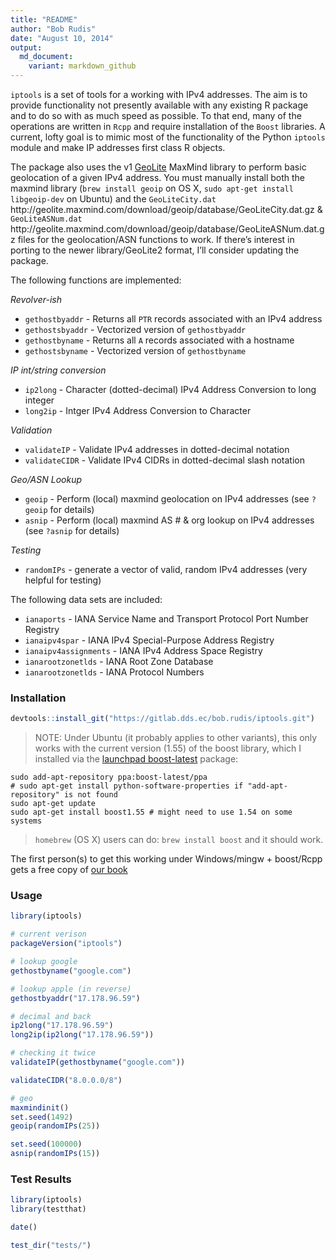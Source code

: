 ```yaml
---
title: "README"
author: "Bob Rudis"
date: "August 10, 2014"
output:
  md_document:
    variant: markdown_github
---
```


`iptools` is a set of tools for a working with IPv4 addresses. The aim is to provide functionality not presently available with any existing R package and to do so with as much speed as possible. To that end, many of the operations are written in `Rcpp` and require installation of the `Boost` libraries. A current, lofty goal is to mimic most of the functionality of the Python `iptools` module and make IP addresses first class R objects.

The package also uses the v1 [GeoLite](http://dev.maxmind.com/geoip/legacy/geolite/) MaxMind library to perform basic geolocation of a given IPv4 address. You must manually install both the maxmind library (`brew install geoip` on OS X, `sudo apt-get install libgeoip-dev` on Ubuntu) and the `GeoLiteCity.dat` http://geolite.maxmind.com/download/geoip/database/GeoLiteCity.dat.gz & `GeoLiteASNum.dat`  http://geolite.maxmind.com/download/geoip/database/GeoLiteASNum.dat.gz files for the geolocation/ASN functions to work. If there's interest in porting to the newer \code{libmaxminddb} library/GeoLite2 format, I'll consider updating the package.

The following functions are implemented:

*Revolver-ish*

- `gethostbyaddr` - Returns all `PTR` records associated with an IPv4 address
- `gethostsbyaddr` - Vectorized version of `gethostbyaddr`
- `gethostbyname` - Returns all `A` records associated with a hostname
- `gethostsbyname` - Vectorized version of `gethostbyname`

*IP int/string conversion*

- `ip2long` - Character (dotted-decimal) IPv4 Address Conversion to long integer
- `long2ip` - Intger IPv4 Address Conversion to Character

*Validation*

- `validateIP` - Validate IPv4 addresses in dotted-decimal notation
- `validateCIDR` - Validate IPv4 CIDRs in dotted-decimal slash notation

*Geo/ASN Lookup*

- `geoip` - Perform (local) maxmind geolocation on IPv4 addresses (see `?geoip` for details)
- `asnip` - Perform (local) maxmind AS # & org lookup on IPv4 addresses (see `?asnip` for details)

*Testing*

- `randomIPs` - generate a vector of valid, random IPv4 addresses (very helpful for testing)

The following data sets are included:

- `ianaports` - IANA Service Name and Transport Protocol Port Number Registry
- `ianaipv4spar` - IANA IPv4 Special-Purpose Address Registry
- `ianaipv4assignments` - IANA IPv4 Address Space Registry
- `ianarootzonetlds` - IANA Root Zone Database
- `ianarootzonetlds` - IANA Protocol Numbers


### Installation

```r
devtools::install_git("https://gitlab.dds.ec/bob.rudis/iptools.git")
```

>NOTE: Under Ubuntu (it probably applies to other variants), this only works with the current version (1.55) of the boost library, which I installed via the [launchpad boost-latest](https://launchpad.net/~boost-latest/+archive/ubuntu/ppa/+packages) package:

    sudo add-apt-repository ppa:boost-latest/ppa
    # sudo apt-get install python-software-properties if "add-apt-repository" is not found
    sudo apt-get update
    sudo apt-get install boost1.55 # might need to use 1.54 on some systems
    
>`homebrew` (OS X) users can do: `brew install boost` and it should work.

The first person(s) to get this working under Windows/mingw + boost/Rcpp gets a free copy of [our book](http://dds.ec/amzn)

### Usage

```r
library(iptools)

# current verison
packageVersion("iptools")

# lookup google
gethostbyname("google.com")

# lookup apple (in reverse)
gethostbyaddr("17.178.96.59")

# decimal and back
ip2long("17.178.96.59")
long2ip(ip2long("17.178.96.59"))

# checking it twice
validateIP(gethostbyname("google.com"))

validateCIDR("8.0.0.0/8")

# geo
maxmindinit()
set.seed(1492)
geoip(randomIPs(25))

set.seed(100000)
asnip(randomIPs(15))
```

### Test Results

```r
library(iptools)
library(testthat)

date()

test_dir("tests/")

```
